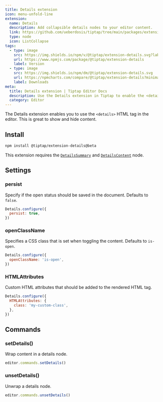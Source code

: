 ```yaml
---
title: Details extension
icon: menu-unfold-line
extension:
  name: Details
  description: Add collapsible details nodes to your editor content.
  link: https://github.com/ueberdosis/tiptap/tree/main/packages/extension-details
  type: node
  icon: ListCollapse
tags:
  - type: image
    src: https://img.shields.io/npm/v/@tiptap/extension-details.svg?label=version
    url: https://www.npmjs.com/package/@tiptap/extension-details
    label: Version
  - type: image
    src: https://img.shields.io/npm/dm/@tiptap/extension-details.svg
    url: https://npmcharts.com/compare/@tiptap/extension-details?minimal=true
    label: Downloads
meta:
  title: Details extension | Tiptap Editor Docs
  description: Use the Details extension in Tiptap to enable the <details> HTML tag for showing and hiding content. Learn more in our docs!
  category: Editor
---
```



The Details extension enables you to use the `<details>` HTML tag in the editor. This is great to show and hide content.

<CodeDemo path="/Nodes/Details" />

## Install

```bash
npm install @tiptap/extension-details@beta
```

This extension requires the [`DetailsSummary`](/editor/extensions/nodes/details-summary) and [`DetailsContent`](/editor/extensions/nodes/details-content) node.

## Settings

### persist

Specify if the open status should be saved in the document. Defaults to `false`.

```js
Details.configure({
  persist: true,
})
```

### openClassName

Specifies a CSS class that is set when toggling the content. Defaults to `is-open`.

```js
Details.configure({
  openClassName: 'is-open',
})
```

### HTMLAttributes

Custom HTML attributes that should be added to the rendered HTML tag.

```js
Details.configure({
  HTMLAttributes: {
    class: 'my-custom-class',
  },
})
```

## Commands

### setDetails()

Wrap content in a details node.

```js
editor.commands.setDetails()
```

### unsetDetails()

Unwrap a details node.

```js
editor.commands.unsetDetails()
```
